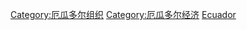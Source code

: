 [[Category:厄瓜多尔组织|Category:厄瓜多尔组织]]
[[Category:厄瓜多尔经济|Category:厄瓜多尔经济]]
[[Category:南美洲各国公司|Ecuador]]